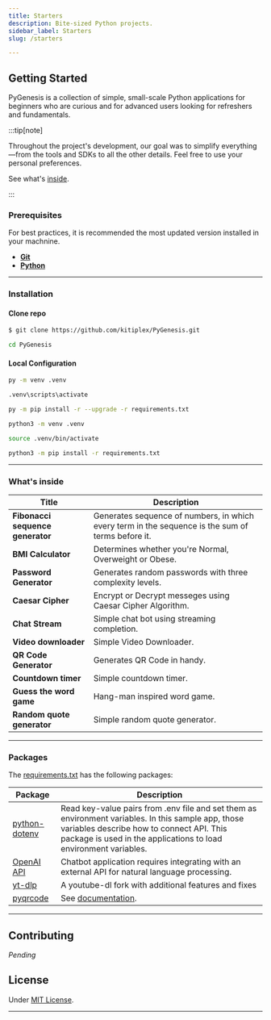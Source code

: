 ```yaml
---
title: Starters
description: Bite-sized Python projects.
sidebar_label: Starters
slug: /starters

---
```






## Getting Started

PyGenesis is a collection of simple, small-scale Python applications for beginners who are curious and for advanced users looking for refreshers and fundamentals.


:::tip[note]

Throughout the project's development, our goal was to simplify everything—from the tools and SDKs to all the other details. Feel free to use your personal preferences.

See what's [inside](#whats-inside).

:::



### Prerequisites

For best practices, it is recommended the most updated version installed in your machnine.

* __[Git](https://git-scm.com/downloads)__
* __[Python](https://www.python.org/downloads/)__

***

### Installation

#### Clone repo

```bash
$ git clone https://github.com/kitiplex/PyGenesis.git
```
```sh
cd PyGenesis
```


#### Local Configuration



<Tabs groupId="Windows">
  <TabItem value="Windows" label="Windows">

```sh
py -m venv .venv
```

```sh
.venv\scripts\activate
```

```sh
py -m pip install -r --upgrade -r requirements.txt
```

  </TabItem>
  <TabItem value="Linux" label="Linux">
  
```bash
python3 -m venv .venv
```
```bash
source .venv/bin/activate
```

```bash
python3 -m pip install -r requirements.txt
```

  </TabItem>
</Tabs>





***





### What's inside


| Title | Description |
|-------|------------|
|**Fibonacci sequence generator**|Generates sequence of numbers, in which every term in the sequence is the sum of terms before it.|
|**BMI Calculator**| Determines whether you're Normal, Overweight or Obese. |
| **Password Generator** | Generates random passwords with three complexity levels. |
| **Caesar Cipher** | Encrypt or Decrypt messeges using Caesar Cipher Algorithm. |
| **Chat Stream** | Simple chat bot using streaming completion. |
| **Video downloader** | Simple Video Downloader. |
| **QR Code Generator** | Generates QR Code in handy. |
| **Countdown timer** | Simple countdown timer. |
| **Guess the word game** | Hang-man inspired word game. |
| **Random quote generator** | Simple random quote generator. |


***



### Packages

The [requirements.txt](#) has the following packages:

| Package | Description |
| ------- | ----------- |
|[python-dotenv](https://pypi.org/project/python-dotenv/) |Read key-value pairs from .env file and set them as environment variables. In this sample app, those variables describe how to connect API. This package is used in the applications to load environment variables.|
| [OpenAI API](https://pypi.org/project/openai/) | Chatbot application requires integrating with an external API for natural language processing.
|[yt-dlp](https://pypi.org/project/yt-dlp/)|A youtube-dl fork with additional features and fixes|
|[pyqrcode](https://pypi.org/project/PyQRCode/)| See [documentation](https://pythonhosted.org/PyQRCode/index.html).|

***

## Contributing

_Pending_

## License

Under [MIT License](https://github.com/kitiplex/PyGenesis).

***